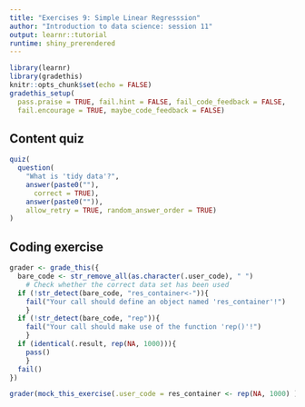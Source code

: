 ```yaml
---
title: "Exercises 9: Simple Linear Regresssion"
author: "Introduction to data science: session 11"
output: learnr::tutorial
runtime: shiny_prerendered
---
```


```r
library(learnr)
library(gradethis)
knitr::opts_chunk$set(echo = FALSE)
gradethis_setup(
  pass.praise = TRUE, fail.hint = FALSE, fail_code_feedback = FALSE,
  fail.encourage = TRUE, maybe_code_feedback = FALSE)
```

## Content quiz

```r
quiz(
  question(
    "What is 'tidy data'?", 
    answer(paste0(""), 
      correct = TRUE),
    answer(paste0("")),
    allow_retry = TRUE, random_answer_order = TRUE)
)
```

## Coding exercise

```r
grader <- grade_this({
  bare_code <- str_remove_all(as.character(.user_code), " ")
    # Check whether the correct data set has been used
  if (!str_detect(bare_code, "res_container<-")){
    fail("Your call should define an object named 'res_container'!")
    }
  if (!str_detect(bare_code, "rep")){
    fail("Your call should make use of the function 'rep()'!")
    }
  if (identical(.result, rep(NA, 1000))){
    pass()
    }
  fail()
})

grader(mock_this_exercise(.user_code = res_container <- rep(NA, 1000) ))
```


